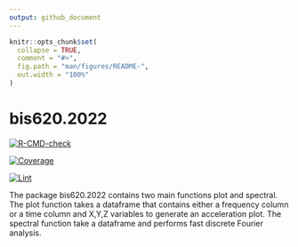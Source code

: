 ```yaml
---
output: github_document
---
```


<!-- README.md is generated from README.Rmd. Please edit that file -->

```r
knitr::opts_chunk$set(
  collapse = TRUE,
  comment = "#>",
  fig.path = "man/figures/README-",
  out.width = "100%"
)
```

# bis620.2022

<!-- badges: start -->
[![R-CMD-check](https://github.com/chenxi0217/bis620.2022/actions/workflows/R-CMD-check.yaml/badge.svg)](https://github.com/chenxi0217/bis620.2022/actions/workflows/R-CMD-check.yaml)

[![Coverage](https://github.com/chenxi0217/bis620.2022/actions/workflows/test-coverage.yaml/badge.svg)](https://github.com/chenxi0217/bis620.2022/actions/workflows/test-coverage.yaml)

[![Lint](https://github.com/chenxi0217/bis620.2022/actions/workflows/lint.yaml/badge.svg)](https://github.com/chenxi0217/bis620.2022/actions/workflows/lint.yaml)
<!-- badges: end -->

The package bis620.2022 contains two main functions plot and spectral. The plot function takes a dataframe that contains either a frequency column or a time column and X,Y,Z variables to generate an acceleration plot. The spectral function take a dataframe and performs fast discrete Fourier analysis.


